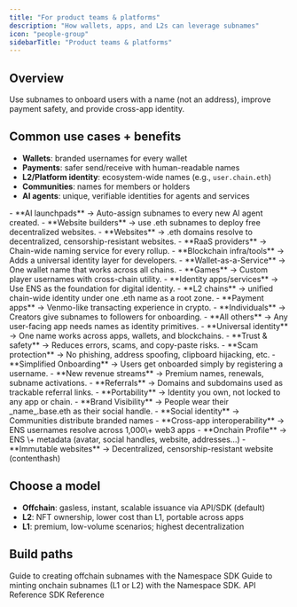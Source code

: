 ```yaml
---
title: "For product teams & platforms"
description: "How wallets, apps, and L2s can leverage subnames"
icon: "people-group"
sidebarTitle: "Product teams & platforms"
---
```


## Overview

Use subnames to onboard users with a name (not an address), improve payment safety, and provide cross-app identity.

## Common use cases \+ benefits

- **Wallets**: branded usernames for every wallet
- **Payments**: safer send/receive with human-readable names
- **L2/Platform identity**: ecosystem-wide names (e.g., `user.chain.eth`)
- **Communities**: names for members or holders
- **AI agents**: unique, verifiable identities for agents and services

<AccordionGroup>
  <Accordion title="More Use Cases">
    - **AI launchpads** → Auto-assign subnames to every new AI agent created.
    - **Website builders** → use .eth subnames to deploy free decentralized websites.
    - **Websites** → .eth domains resolve to decentralized, censorship-resistant websites.
    - **RaaS providers** → Chain-wide naming service for every rollup.
    - **Blockchain infra/tools** → Adds a universal identity layer for developers.
    - **Wallet-as-a-Service** → One wallet name that works across all chains.
    - **Games** → Custom player usernames with cross-chain utility.
    - **Identity apps/services** → Use ENS as the foundation for digital identity.
    - **L2 chains** → unified chain-wide identity under one .eth name as a root zone.
    - **Payment apps** → Venmo-like transacting experience in crypto.
    - **Individuals** → Creators give subnames to followers for onboarding.
    - **All others** → Any user-facing app needs names as identity primitives.
  </Accordion>
  <Accordion title="Subname Benefits">
    - **Universal identity** → One name works across apps, wallets, and blockchains.
    - **Trust & safety** → Reduces errors, scams, and copy-paste risks.
    - **Scam protection** → No phishing, address spoofing, clipboard hijacking, etc.
    - **Simplified Onboarding** → Users get onboarded simply by registering a username.
    - **New revenue streams** → Premium names, renewals, subname activations.
    - **Referrals** → Domains and subdomains used as trackable referral links.
    - **Portability** → Identity you own, not locked to any app or chain.
    - **Brand Visibility** → People wear their _name_.base.eth as their social handle.
    - **Social identity** → Communities distribute branded names
    - **Cross-app interoperability** → ENS usernames resolve across 1,000\+ web3 apps
    - **Onchain Profile** → ENS \+ metadata (avatar, social handles, website, addresses...)
    - **Immutable websites** → Decentralized, censorship-resistant website (contenthash)
  </Accordion>
</AccordionGroup>

## Choose a model

- **Offchain**: gasless, instant, scalable issuance via API/SDK (default)
- **L2**: NFT ownership, lower cost than L1, portable across apps
- **L1**: premium, low-volume scenarios; highest decentralization

## Build paths

<CardGroup cols={2}>
  <Card title="Offchain Subnames (how-to)" icon="cloud" href="/developer-guide/guide/create-offchain-subnames">
    Guide to creating offchain subnames with the Namespace SDK
  </Card>
  <Card title="Onchain Subnames (how-to)" icon="square-code" href="/developer-guide/guide/mint-l1-l2-subnames">
    Guide to minting onchain subnames (L1 or L2) with the Namespace SDK.
  </Card>
</CardGroup>

<CardGroup cols={2}>
  <Card title="API Reference" icon="desktop" href="api-reference/introduction.mdx">
    API Reference
  </Card>
  <Card title="SDK Reference " icon="code" href="developer-guide/sdks/introduction.mdx">
    SDK Reference
  </Card>
</CardGroup>